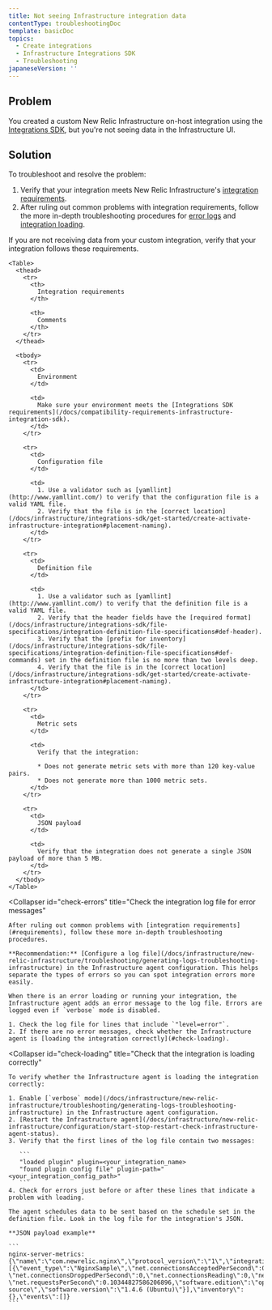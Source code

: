 ```yaml
---
title: Not seeing Infrastructure integration data
contentType: troubleshootingDoc
template: basicDoc
topics:
  - Create integrations
  - Infrastructure Integrations SDK
  - Troubleshooting
japaneseVersion: ''
---
```


## Problem

You created a custom New Relic Infrastructure on-host integration using the [Integrations SDK](/docs/integrations/integrations-sdk/getting-started/introduction-infrastructure-integrations-sdk), but you're not seeing data in the Infrastructure UI.

## Solution

To troubleshoot and resolve the problem:

1. Verify that your integration meets New Relic Infrastructure's [integration requirements](#requirements).
2. After ruling out common problems with integration requirements, follow the more in-depth troubleshooting procedures for [error logs](#check-errors) and [integration loading](#check-loading).

<CollapserGroup>
  <Collapser
    id="requirements"
    title="Troubleshoot integration requirements"
  >
    If you are not receiving data from your custom integration, verify that your integration follows these requirements.

    <Table>
      <thead>
        <tr>
          <th>
            Integration requirements
          </th>

          <th>
            Comments
          </th>
        </tr>
      </thead>

      <tbody>
        <tr>
          <td>
            Environment
          </td>

          <td>
            Make sure your environment meets the [Integrations SDK requirements](/docs/compatibility-requirements-infrastructure-integration-sdk).
          </td>
        </tr>

        <tr>
          <td>
            Configuration file
          </td>

          <td>
            1. Use a validator such as [yamllint](http://www.yamllint.com/) to verify that the configuration file is a valid YAML file.
            2. Verify that the file is in the [correct location](/docs/infrastructure/integrations-sdk/get-started/create-activate-infrastructure-integration#placement-naming).
          </td>
        </tr>

        <tr>
          <td>
            Definition file
          </td>

          <td>
            1. Use a validator such as [yamllint](http://www.yamllint.com/) to verify that the definition file is a valid YAML file.
            2. Verify that the header fields have the [required format](/docs/infrastructure/integrations-sdk/file-specifications/integration-definition-file-specifications#def-header).
            3. Verify that the [prefix for inventory](/docs/infrastructure/integrations-sdk/file-specifications/integration-definition-file-specifications#def-commands) set in the definition file is no more than two levels deep.
            4. Verify that the file is in the [correct location](/docs/infrastructure/integrations-sdk/get-started/create-activate-infrastructure-integration#placement-naming).
          </td>
        </tr>

        <tr>
          <td>
            Metric sets
          </td>

          <td>
            Verify that the integration:

            * Does not generate metric sets with more than 120 key-value pairs.
            * Does not generate more than 1000 metric sets.
          </td>
        </tr>

        <tr>
          <td>
            JSON payload
          </td>

          <td>
            Verify that the integration does not generate a single JSON payload of more than 5 MB.
          </td>
        </tr>
      </tbody>
    </Table>
  </Collapser>

  <Collapser
    id="check-errors"
    title="Check the integration log file for error messages"
  >
    After ruling out common problems with [integration requirements](#requirements), follow these more in-depth troubleshooting procedures.

    **Recommendation:** [Configure a log file](/docs/infrastructure/new-relic-infrastructure/troubleshooting/generating-logs-troubleshooting-infrastructure) in the Infrastructure agent configuration. This helps separate the types of errors so you can spot integration errors more easily.

    When there is an error loading or running your integration, the Infrastructure agent adds an error message to the log file. Errors are logged even if `verbose` mode is disabled.

    1. Check the log file for lines that include `"level=error"`.
    2. If there are no error messages, check whether the Infrastructure agent is [loading the integration correctly](#check-loading).
  </Collapser>

  <Collapser
    id="check-loading"
    title="Check that the integration is loading correctly"
  >
    To verify whether the Infrastructure agent is loading the integration correctly:

    1. Enable [`verbose` mode](/docs/infrastructure/new-relic-infrastructure/troubleshooting/generating-logs-troubleshooting-infrastructure) in the Infrastructure agent configuration.
    2. [Restart the Infrastructure agent](/docs/infrastructure/new-relic-infrastructure/configuration/start-stop-restart-check-infrastructure-agent-status).
    3. Verify that the first lines of the log file contain two messages:

       ```
       "loaded plugin" plugin=<your_integration_name>
       "found plugin config file" plugin-path="<your_integration_config_path>"
       ```
    4. Check for errors just before or after these lines that indicate a problem with loading.

    The agent schedules data to be sent based on the schedule set in the definition file. Look in the log file for the integration's JSON.

    **JSON payload example**

    ```
    nginx-server-metrics: {\"name\":\"com.newrelic.nginx\",\"protocol_version\":\"1\",\"integration_version\":\"0.5.0\",\"metrics\":
    [{\"event_type\":\"NginxSample\",\"net.connectionsAcceptedPerSecond\":0.10344827586206896,\"net.connectionsActive\":1,
    \"net.connectionsDroppedPerSecond\":0,\"net.connectionsReading\":0,\"net.connectionsWaiting\":0,\"net.connectionsWriting\":1,
    \"net.requestsPerSecond\":0.10344827586206896,\"software.edition\":\"open source\",\"software.version\":\"1.4.6 (Ubuntu)\"}],\"inventory\":{},\"events\":[]}
    ```
  </Collapser>
</CollapserGroup>
